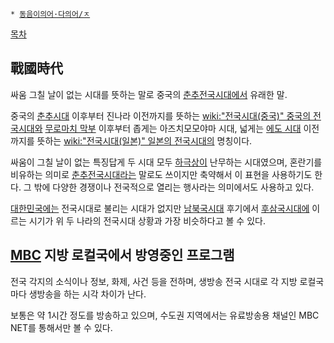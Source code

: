  * [[동음이의어·다의어/ㅈ]]

[[목차]]
== 戰國時代 ==
싸움 그칠 날이 없는 시대를 뜻하는 말로 중국의 [[춘추전국시대]]에서 유래한 말.

중국의 [[춘추시대]] 이후부터 진나라 이전까지를 뜻하는 [[wiki:"전국시대(중국)" 중국의 전국시대]]와 [[무로마치 막부]] 이후부터 좁게는 아즈치모모야마 시대, 넓게는 [[에도 시대]] 이전까지를 뜻하는 [[wiki:"전국시대(일본)" 일본의 전국시대]]의 명칭이다.

싸움이 그칠 날이 없는 특징답게 두 시대 모두 [[하극상]]이 난무하는 시대였으며, 혼란기를 비유하는 의미로 [[춘추전국시대]]라는 말로도 쓰이지만 축약해서 이 표현을 사용하기도 한다. 그 밖에 다양한 경쟁이나 전국적으로 열리는 행사라는 의미에서도 사용하고 있다.

[[대한민국]]에는 전국시대로 불리는 시대가 없지만 [[남북국시대]] 후기에서 [[후삼국시대]]에 이르는 시기가 위 두 나라의 전국시대 상황과 가장 비슷하다고 볼 수 있다.

== [[문화방송|MBC]] 지방 로컬국에서 방영중인 프로그램 == 
전국 각지의 소식이나 정보, 화제, 사건 등을 전하며, 생방송 전국 시대로 각 지방 로컬국마다 생방송을 하는 시각 차이가 난다.

보통은 약 1시간 정도를 방송하고 있으며, 수도권 지역에서는 유료방송용 채널인 MBC NET를 통해서만 볼 수 있다.
